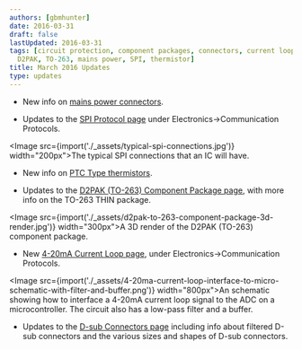 ```yaml
---
authors: [gbmhunter]
date: 2016-03-31
draft: false
lastUpdated: 2016-03-31
tags: [circuit protection, component packages, connectors, current loop, ' D-subminiature',
  D2PAK, TO-263, mains power, SPI, thermistor]
title: March 2016 Updates
type: updates
---
```


* New info on [mains power connectors](/electronics/components/connectors/#mains-power-connectors).

* Updates to the [SPI Protocol page](/electronics/communication-protocols/spi-communication-protocol/) under Electronics->Communication Protocols.


<Image src={import('./_assets/typical-spi-connections.jpg')} width="200px">The typical SPI connections that an IC will have.</Image>
  
* New info on [PTC Type thermistors](/electronics/components/ptc-resettable-fuses/).

* Updates to the [D2PAK (TO-263) Component Package page](/pcb-design/component-packages/d2pak-component-package/), with more info on the TO-263 THIN package.  


<Image src={import('./_assets/d2pak-to-263-component-package-3d-render.jpg')} width="300px">A 3D render of the D2PAK (TO-263) component package.</Image>
    
* New [4-20mA Current Loop page](/electronics/communication-protocols/4-20ma-current-loops/), under Electronics->Communication Protocols.  


<Image src={import('./_assets/4-20ma-current-loop-interface-to-micro-schematic-with-filter-and-buffer.png')} width="800px">An schematic showing how to interface a 4-20mA current loop signal to the ADC on a microcontroller. The circuit also has a low-pass filter and a buffer.</Image>
    
* Updates to the [D-sub Connectors page](/electronics/components/connectors/d-subminiature-d-sub-connectors/) including info about filtered D-sub connectors and the various sizes and shapes of D-sub connectors.
